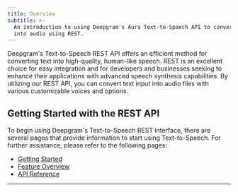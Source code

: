 ```yaml
---
title: Overview
subtitle: >-
  An introduction to using Deepgram's Aura Text-to-Speech API to convert text
  into audio using REST.
---
```



Deepgram's Text-to-Speech REST API offers an efficient method for converting text into high-quality, human-like speech. REST is an excellent choice for easy integration and for developers and businesses seeking to enhance their applications with advanced speech synthesis capabilities. By utilizing our REST API, you can convert text input into audio files with various customizable voices and options.

## Getting Started with the REST API

To begin using Deepgram's Text-to-Speech REST interface, there are several pages that provide information to start using Text-to-Speech. For further assistance, please refer to the following pages:

* [Getting Started](/docs/text-to-speech)
* [Feature Overview](/docs/tts-feature-overview)
* [API Reference](/reference/text-to-speech-api/speak)

***
